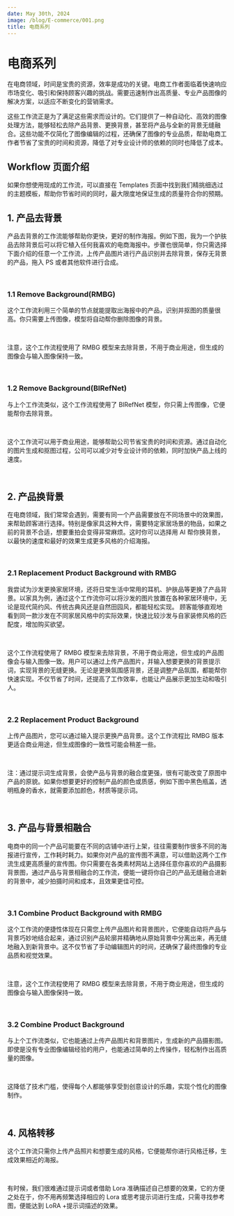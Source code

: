 ```yaml
---
date: May 30th, 2024
image: /blog/E-commerce/001.png
title: 电商系列
---
```



# 电商系列

在电商领域，时间是宝贵的资源，效率是成功的关键。电商工作者面临着快速响应市场变化、吸引和保持顾客兴趣的挑战。需要迅速制作出高质量、专业产品图像的解决方案，以适应不断变化的营销需求。

这些工作流正是为了满足这些需求而设计的。它们提供了一种自动化、高效的图像处理方法，能够轻松去除产品背景、更换背景，甚至将产品与全新的背景无缝融合。这些功能不仅简化了图像编辑的过程，还确保了图像的专业品质，帮助电商工作者节省了宝贵的时间和资源，降低了对专业设计师的依赖的同时也降低了成本。

## Workflow 页面介绍

如果你想使用现成的工作流，可以直接在 Templates 页面中找到我们精挑细选过的主题模板，帮助你节省时间的同时，最大限度地保证生成的质量符合你的预期。

## 1. 产品去背景

产品去背景的工作流能够帮助你更快，更好的制作海报。例如下图，我为一个护肤品去除背景后可以将它植入任何我喜欢的电商海报中。步骤也很简单，你只需选择下面介绍的任意一个工作流，上传产品图片进行产品识别并去除背景，保存无背景的产品，拖入 PS 或者其他软件进行合成。 

<br/>
<PhotoProvider>
  <PhotoView src="/blog/E-commerce/001.png">
    <img src="/blog/E-commerce/001.png" alt="" className="rounded-lg"/>
  </PhotoView>
</PhotoProvider>

### 1.1  Remove Background(RMBG)

这个工作流利用三个简单的节点就能提取出海报中的产品，识别并抠图的质量很高。你只需要上传图像，模型将自动帮你删除图像的背景。

<br/>
<PhotoProvider>
  <PhotoView src="/blog/E-commerce/002.png">
    <img src="/blog/E-commerce/002.png" alt="" className="rounded-lg"/>
  </PhotoView>
</PhotoProvider>

注意，这个工作流程使用了 RMBG 模型来去除背景，不用于商业用途，但生成的图像会与输入图像保持一致。

<br/>
<PhotoProvider>
  <PhotoView src="/blog/E-commerce/003.png">
    <img src="/blog/E-commerce/003.png" alt="" className="rounded-lg"/>
  </PhotoView>
</PhotoProvider>

### 1.2 Remove Background(BIRefNet)

与上个工作流类似，这个工作流程使用了 BIRefNet 模型，你只需上传图像，它便能帮你去除背景。

<br/>
<PhotoProvider>
  <PhotoView src="/blog/E-commerce/004.png">
    <img src="/blog/E-commerce/004.png" alt="" className="rounded-lg"/>
  </PhotoView>
</PhotoProvider>

这个工作流可以用于商业用途，能够帮助公司节省宝贵的时间和资源。通过自动化的图片生成和抠图过程，公司可以减少对专业设计师的依赖，同时加快产品上线的速度。

<br/>
<PhotoProvider>
  <PhotoView src="/blog/E-commerce/005.png">
    <img src="/blog/E-commerce/005.png" alt="" className="rounded-lg"/>
  </PhotoView>
</PhotoProvider>

## 2. 产品换背景

在电商领域，我们常常会遇到，需要有同一个产品需要放在不同场景中的效果图，来帮助顾客进行选择。特别是像家具这种大件，需要特定家居场景的物品，如果之前的背景不合适，想要重拍会变得非常麻烦。这时你可以选择用 AI 帮你换背景，以最快的速度和最好的效果生成更多风格的介绍海报。

<br/>
<PhotoProvider>
  <PhotoView src="/blog/E-commerce/006.png">
    <img src="/blog/E-commerce/006.png" alt="" className="rounded-lg"/>
  </PhotoView>
</PhotoProvider>

### 2.1  Replacement Product Background with RMBG

我尝试为沙发更换家居环境，还将日常生活中常用的耳机、护肤品等更换了产品背景。以家具为例，通过这个工作流你可以将沙发的图片放置在各种家居环境中，无论是现代简约风、传统古典风还是自然田园风，都能轻松实现。 顾客能够直观地看到同一款沙发在不同家居风格中的实际效果，快速比较沙发与自家装修风格的匹配度，增加购买欲望。

<br/>
<PhotoProvider>
  <PhotoView src="/blog/E-commerce/007.png">
    <img src="/blog/E-commerce/007.png" alt="" className="rounded-lg"/>
  </PhotoView>
</PhotoProvider>

这个工作流程使用了 RMBG 模型来去除背景，不用于商业用途，但生成的产品图像会与输入图像一致。用户可以通过上传产品图片，并输入想要更换的背景提示词，实现背景的无缝更换。无论是更换氛围感背景，还是调整产品氛围，都能帮你快速实现。不仅节省了时间，还提高了工作效率，也能让产品展示更加生动和吸引人。

<br/>
<PhotoProvider>
  <PhotoView src="/blog/E-commerce/008.png">
    <img src="/blog/E-commerce/008.png" alt="" className="rounded-lg"/>
  </PhotoView>
</PhotoProvider>

### 2.2  Replacement Product Background

上传产品图片，您可以通过输入提示更换产品背景。这个工作流程比 RMBG 版本更适合商业用途，但生成图像的一致性可能会稍差一些。

<br/>
<PhotoProvider>
  <PhotoView src="/blog/E-commerce/009.png">
    <img src="/blog/E-commerce/009.png" alt="" className="rounded-lg"/>
  </PhotoView>
</PhotoProvider>

注：通过提示词生成背景，会使产品与背景的融合度更强，很有可能改变了原图中产品的原貌。如果你想要更好的控制产品的颜色或质感，例如下图中黑色瓶盖，透明瓶身的香水，就需要添加颜色，材质等提示词。

<br/>
<PhotoProvider>
  <PhotoView src="/blog/E-commerce/010.png">
    <img src="/blog/E-commerce/010.png" alt="" className="rounded-lg"/>
  </PhotoView>
</PhotoProvider>

## 3. 产品与背景相融合

电商中的同一个产品可能要在不同的店铺中进行上架，往往需要制作很多不同的海报进行宣传，工作耗时耗力。如果你对产品的宣传图不满意，可以借助这两个工作流生成更高质量的宣传图。你只需要在各类素材网站上选择任意你喜欢的产品摄影背景图，通过产品与背景相融合的工作流，便能一键将你自己的产品无缝融合进新的背景中，减少拍摄时间和成本，且效果更佳可控。

<br/>
<PhotoProvider>
  <PhotoView src="/blog/E-commerce/011.png">
    <img src="/blog/E-commerce/011.png" alt="" className="rounded-lg"/>
  </PhotoView>
</PhotoProvider>

### 3.1 Combine Product Background with RMBG

这个工作流的便捷性体现在只需您上传产品图片和背景图片，它便能自动将产品与背景巧妙地结合起来，通过识别产品轮廓并精确地从原始背景中分离出来，再无缝地融入到新背景中。这不仅节省了手动编辑图片的时间，还确保了最终图像的专业品质和视觉效果。

<br/>
<PhotoProvider>
  <PhotoView src="/blog/E-commerce/012.png">
    <img src="/blog/E-commerce/012.png" alt="" className="rounded-lg"/>
  </PhotoView>
</PhotoProvider>

注意，这个工作流程使用了 RMBG 模型来去除背景，不用于商业用途，但生成的图像会与输入图像保持一致。

<br/>
<PhotoProvider>
  <PhotoView src="/blog/E-commerce/013.png">
    <img src="/blog/E-commerce/013.png" alt="" className="rounded-lg"/>
  </PhotoView>
</PhotoProvider>

### 3.2  Combine Product Background

与上个工作流类似，它也能通过上传产品图片和背景图片，生成新的产品摄影图。即使是没有专业图像编辑经验的用户，也能通过简单的上传操作，轻松制作出高质量的图像。

<br/>
<PhotoProvider>
  <PhotoView src="/blog/E-commerce/014.png">
    <img src="/blog/E-commerce/014.png" alt="" className="rounded-lg"/>
  </PhotoView>
</PhotoProvider>

这降低了技术门槛，使得每个人都能够享受到创意设计的乐趣，实现个性化的图像制作。

<br/>
<PhotoProvider>
  <PhotoView src="/blog/E-commerce/015.png">
    <img src="/blog/E-commerce/015.png" alt="" className="rounded-lg"/>
  </PhotoView>
</PhotoProvider>

## 4. 风格转移

这个工作流只需你上传产品照片和想要生成的风格，它便能帮你进行风格迁移，生成效果相近的海报。

<br/>
<PhotoProvider>
  <PhotoView src="/blog/E-commerce/016.png">
    <img src="/blog/E-commerce/016.png" alt="" className="rounded-lg"/>
  </PhotoView>
</PhotoProvider>

有时候，我们很难通过提示词或者借助 Lora 准确描述自己想要的效果，它的方便之处在于，你不用再频繁选择相应的 Lora 或思考提示词进行生成，只需寻找参考图，便能达到 LoRA +提示词描述的效果。

<br/>
<PhotoProvider>
  <PhotoView src="/blog/E-commerce/017.png">
    <img src="/blog/E-commerce/017.png" alt="" className="rounded-lg"/>
  </PhotoView>
</PhotoProvider>

<Subscribe />
